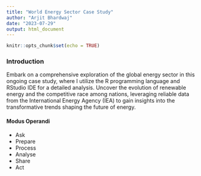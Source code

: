 ```yaml
---
title: "World Energy Sector Case Study"
author: "Arjit Bhardwaj"
date: "2023-07-29"
output: html_document
---
```


```r
knitr::opts_chunk$set(echo = TRUE)
```

### **Introduction**

Embark on a comprehensive exploration of the global energy sector in this ongoing case study, where I utilize the R programming language and RStudio IDE for a detailed analysis. Uncover the evolution of renewable energy and the competitive race among nations, leveraging reliable data from the International Energy Agency (IEA) to gain insights into the transformative trends shaping the future of energy.

#### **Modus Operandi**

-   Ask
-   Prepare
-   Process
-   Analyse
-   Share
-   Act


